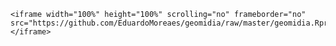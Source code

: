     <iframe width="100%" height="100%" scrolling="no" frameborder="no" src="https://github.com/EduardoMoreaes/geomidia/raw/master/geomidia.Rproj"> </iframe>